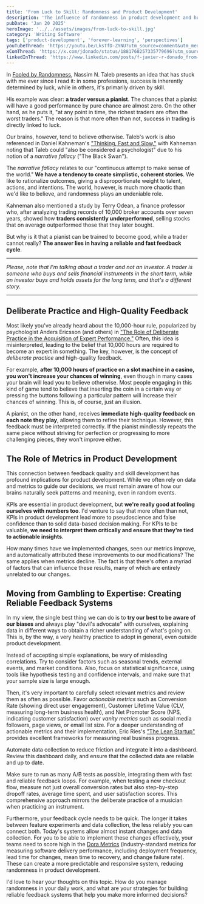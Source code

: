 ```yaml
---
title: 'From Luck to Skill: Randomness and Product Development'
description: 'The influence of randomness in product development and how to build reliable feedback systems'
pubDate: 'Jan 20 2025'
heroImage: '../../assets/images/from-luck-to-skill.jpg'
category: 'Writing Software'
tags: ['product-development', 'forever-learning', 'perspectives']
youTubeThread: 'https://youtu.be/LksTfD-ZYNU?utm_source=comment&utm_medium=jdonado-com'
xComThread: 'https://x.com/jdonado/status/1881768257335779696?utm_source=comment&utm_medium=jdonado-com'
linkedInThread: 'https://www.linkedin.com/posts/f-javier-r-donado_from-luck-to-skill-randomness-and-product-activity-7287183558824058882-cq3I?utm_source=comment&utm_medium=jdonado-com'
---
```


In [Fooled by Randomness](https://www.goodreads.com/book/show/38315.Fooled_by_Randomness), Nassim N. Taleb presents an idea that has stuck with me ever since I read it: in some professions, success is inherently determined by luck, while in others, it's primarily driven by skill.

His example was clear: **a trader versus a pianist**. The chances that a pianist will have a good performance by pure chance are almost zero. On the other hand, as he puts it, "at any point in time, the richest traders are often the worst traders." The reason is that more often than not, success in trading is directly linked to luck.

Our brains, however, tend to believe otherwise. Taleb's work is also referenced in Daniel Kahneman's ["Thinking, Fast and Slow,"](https://www.goodreads.com/book/show/11468377-thinking-fast-and-slow) with Kahneman noting that Taleb could "also be considered a psychologist" due to his notion of a _narrative fallacy_ ("The Black Swan").

The _narrative fallacy_ relates to our "continuous attempt to make sense of the world." **We have a tendency to create simplistic, coherent stories**. We like to rationalize outcomes, giving a disproportionate weight to talent, actions, and intentions. The world, however, is much more chaotic than we'd like to believe, and randomness plays an undeniable role.

Kahneman also mentioned a study by Terry Odean, a finance professor who, after analyzing trading records of 10,000 broker accounts over seven years, showed how **traders consistently underperformed**, selling stocks that on average outperformed those that they later bought.

But why is it that a pianist can be trained to become good, while a trader cannot really? **The answer lies in having a reliable and fast feedback cycle**.

---

_Please, note that I'm talking about a trader and not an investor. A trader is someone who buys and sells financial instruments in the short term, while an investor buys and holds assets for the long term, and that's a different story._

---

## Deliberate Practice and High-Quality Feedback

Most likely you've already heard about the 10,000-hour rule, popularized by psychologist Anders Ericsson (and others) in ["The Role of Deliberate Practice in the Acquisition of Expert Performance."](https://www.goodreads.com/book/show/48581741-the-role-of-deliberate-practice-in-the-acquisition-of-expert-performance) Often, this idea is misinterpreted, leading to the belief that 10,000 hours are required to become an expert in something. The key, however, is the concept of _deliberate practice_ and high-quality feedback.

For example, **after 10,000 hours of practice on a slot machine in a casino, you won't increase your chances of winning**, even though in many cases your brain will lead you to believe otherwise. Most people engaging in this kind of game tend to believe that inserting the coin in a certain way or pressing the buttons following a particular pattern will increase their chances of winning. This is, of course, just an illusion.

A pianist, on the other hand, receives **immediate high-quality feedback on each note they play**, allowing them to refine their technique. However, this feedback must be interpreted correctly. If the pianist mindlessly repeats the same piece without striving for perfection or progressing to more challenging pieces, they won't improve either.

## The Role of Metrics in Product Development

This connection between feedback quality and skill development has profound implications for product development. While we often rely on data and metrics to guide our decisions, we must remain aware of how our brains naturally seek patterns and meaning, even in random events.

KPIs are essential in product development, but **we're really good at fooling ourselves with numbers too**. I'd venture to say that more often than not, KPIs in product development lead more to pseudoscience and false confidence than to solid data-based decision making. For KPIs to be valuable, **we need to interpret them critically and ensure that they're tied to actionable insights**.

How many times have we implemented changes, seen our metrics improve, and automatically attributed these improvements to our modifications? The same applies when metrics decline. The fact is that there's often a myriad of factors that can influence these results, many of which are entirely unrelated to our changes.

## Moving from Gambling to Expertise: Creating Reliable Feedback Systems

In my view, the single best thing we can do is to **try our best to be aware of our biases** and always play "devil's advocate" with ourselves, explaining data in different ways to obtain a richer understanding of what's going on. This is, by the way, a very healthy practice to adopt in general, even outside product development.

Instead of accepting simple explanations, be wary of misleading correlations. Try to consider factors such as seasonal trends, external events, and market conditions. Also, focus on statistical significance, using tools like hypothesis testing and confidence intervals, and make sure that your sample size is large enough.

Then, it's very important to carefully select relevant metrics and review them as often as possible. Favor _actionable metrics_ such as Conversion Rate (showing direct user engagement), Customer Lifetime Value (CLV, measuring long-term business health), and Net Promoter Score (NPS, indicating customer satisfaction) over _vanity metrics_ such as social media followers, page views, or email list size. For a deeper understanding of actionable metrics and their implementation, Eric Ries's ["The Lean Startup"](https://www.goodreads.com/book/show/10127019-the-lean-startup) provides excellent frameworks for measuring real business progress.

Automate data collection to reduce friction and integrate it into a dashboard. Review this dashboard daily, and ensure that the collected data are reliable and up to date.

Make sure to run as many A/B tests as possible, integrating them with fast and reliable feedback loops. For example, when testing a new checkout flow, measure not just overall conversion rates but also step-by-step dropoff rates, average time spent, and user satisfaction scores. This comprehensive approach mirrors the deliberate practice of a musician when practicing an instrument.

Furthermore, your feedback cycle needs to be quick. The longer it takes between feature experiments and data collection, the less reliably you can connect both. Today's systems allow almost instant changes and data collection. For you to be able to implement these changes effectively, your teams need to score high in the [Dora Metrics](https://cloud.google.com/blog/products/devops-sre/using-the-four-keys-to-measure-your-devops-performance) (industry-standard metrics for measuring software delivery performance, including deployment frequency, lead time for changes, mean time to recovery, and change failure rate). These can create a more predictable and responsive system, reducing randomness in product development.

I'd love to hear your thoughts on this topic. How do you manage randomness in your daily work, and what are your strategies for building reliable feedback systems that help you make more informed decisions?
